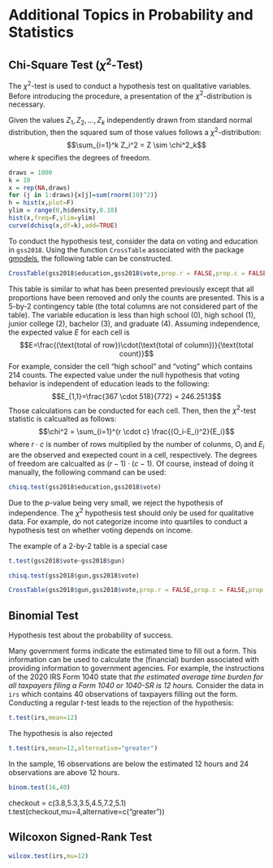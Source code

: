 # Additional Topics in Probability and Statistics

## Chi-Square Test ($\chi^2$-Test)
The $\chi^2$-test is used to conduct a hypothesis test on qualitative variables. Before introducing the procedure, a presentation of the $\chi^2$-distribution is necessary.

Given the values $Z_1, Z_2, \dots , Z_k$ independently drawn from standard normal distribution, then the squared sum of those values follows a $\chi^2$-distribution:
$$\sum_{i=1}^k Z_i^2 = Z \sim \chi^2_k$$
where $k$ specifies the degrees of freedom. 
```r
draws = 1000
k = 10
x = rep(NA,draws)
for (j in 1:draws){x[j]=sum(rnorm(10)^2)}
h = hist(x,plot=F)
ylim = range(0,h$density,0.10)
hist(x,freq=F,ylim=ylim)
curve(dchisq(x,df=k),add=TRUE)
```
To conduct the hypothesis test, consider the data on voting and education in `gss2018`. Using the function `CrossTable` associated with the package [gmodels](https://cran.r-project.org/web/packages/gmodels/index.html), the following table can be constructed. 
```r
CrossTable(gss2018$education,gss2018$vote,prop.r = FALSE,prop.c = FALSE,prop.chisq = FALSE,prop.t=FALSE)
```
This table is similar to what has been presented previously except that all proportions have been removed and only the counts are presented. This is a 5-by-2 contingency table (the total columns are not considered part of the table). The variable education is less than high school (0), high school (1), junior college (2), bachelor (3), and graduate (4). Assuming independence, the expected value $E$ for each cell is 
$$E=\frac{(\text{total of row})\cdot(\text{total of column})}{\text{total count}}$$
For example, consider the cell "high school" and "voting" which contains 214 counts. The expected value under the null hypothesis that voting behavior is independent of education leads to the following:
$$E_{1,1}=\frac{367 \cdot 518}{772} = 246.2513$$
Those calculations can be conducted for each cell. Then, then the $\chi^2$-test statistic is calcualted as follows:
$$\chi^2 = \sum_{i=1}^{r \cdot c} \frac{(O_i-E_i)^2}{E_i}$$
where $r \cdot c$ is number of rows multiplied by the number of colunms, $O_i$ and $E_i$ are the observed and exepected count in a cell, respectively. The degrees of freedom are calcualted as $(r-1)\cdot(c-1)$. Of course, instead of doing it manually, the following command can be used:
```r
chisq.test(gss2018$education,gss2018$vote)
```
Due to the *p*-value being very small, we reject the hypothesis of independence. The $\chi^2$ hypothesis test should only be used for qualitative data. For example, do not categorize income into quartiles to conduct a hypothesis test on whether voting depends on income. 

The example of a 2-by-2 table is a special case
```r
t.test(gss2018$vote~gss2018$gun)
```
```r
chisq.test(gss2018$gun,gss2018$vote)
```





```r
CrossTable(gss2018$gun,gss2018$vote,prop.r = FALSE,prop.c = FALSE,prop.chisq = FALSE,prop.t=FALSE)
```

## Binomial Test
Hypothesis test about the probability of success. 

Many government forms indicate the estimated time to fill out a form. This information can be used to calculate the (financial) burden associated with providing information to government agencies. For example, the instructions of the 2020 IRS Form 1040 state that *the estimated average time burden for all taxpayers filing a Form 1040 or 1040-SR is 12 hours.* Consider the data in `irs` which contains 40 observations of taxpayers filling out the form. Conducting a regular *t*-test leads to the rejection of the hypothesis:

```r
t.test(irs,mean=12)
```
The hypothesis is also rejected 
```r
t.test(irs,mean=12,alternative="greater")
```
In the sample, 16 observations are below the estimated 12 hours and 24 observations are above 12 hours.

```r
binom.test(16,40)
```
checkout = c(3.8,5.3,3.5,4.5,7.2,5.1)
t.test(checkout,mu=4,alternative=c("greater"))

## Wilcoxon Signed-Rank Test
```r
wilcox.test(irs,mu=12)
```